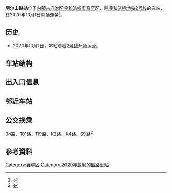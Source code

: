 {{NoteTA |G1=Transport |G2=Railway}}
{{Missing information|1=車站結構、出入口信息、鄰近車站|time=2020-11-27T11:45:09+00:00}}
{{Pathnav|呼和浩特地铁|呼和浩特地铁2号线|frame=1}}
{{Infobox station
| name = 阿尔山路站
| mlanguage = {{MongolUnicode|ᠷᠠᠰᠢᠶᠠᠨ ᠵᠠᠮ|style=text-align:left; height:60px|child=yes}}
| eng_name = A'ershanlu
| former = 
| symbol_location = 
| symbol = 
| type = 
| image = File:Aershanlu station.jpg
| alt = 
| caption = 
| address = [[中华人民共和国|中华人民共和国]][[内蒙古自治区|内蒙古自治区]][[呼和浩特市|呼和浩特市]][[赛罕区|赛罕区]]
| coordinates = 
| owned = 
| operator = 
| line = 
| distance = 
| platform = 
| PlatformType = 地下
| tracks = 
| train_operators = 
| connections = 
| structure = 
| Interchange = 
| disabled = 
| exits = 
| code = 
| zone = 
| website = 
| opened = {{Start date|2020|10|01|df=y}}
| closed = <!-- {{End date|YYYY|MM|DD|df=y}} -->
| passengers = 
| pass_year = 
| pass_rank = 
| services = 
| other_services = 
| first = '''呼和浩特地铁2号线'''<br />往[[阿尔山路站|阿尔山路站]]方向：06:48<br />往[[塔利东路站|塔利东路站]]方向：06:00|
| last = '''呼和浩特地铁2号线'''<br />往[[阿尔山路站|阿尔山路站]]方向：22:53<br />往[[塔利东路站|塔利东路站]]方向：22:08|
| Linename1 = [[呼和浩特地铁2号线|呼和浩特地铁2号线]]
| start1 = [[塔利东路站|塔利东路]]
| pre1 = [[喇嘛营站|喇嘛营站]]
| next1 = 终点站
| end1 = [[阿尔山路站|阿尔山路]]
}}

'''阿尔山路站'''位于[[内蒙古自治区|内蒙古自治区]][[呼和浩特市|呼和浩特市]][[赛罕区|赛罕区]]，是[[呼和浩特地铁|呼和浩特地铁]][[呼和浩特地铁2号线|2号线]]的车站，在2020年10月1日開通運營<ref>{{Cite web|title=呼和浩特地铁2号线开通运营  首府城市轨道交通走进换乘时代_正北方网|url=http://www.northnews.cn/2020/1009/1913680.html|accessdate=2020-11-22|work=www.northnews.cn}}</ref>。

==历史==
* 2020年10月1日，本站随着[[呼和浩特地铁2号线|2号线]]开通运营。

==车站结构==

==出入口信息==

==邻近车站==

==公交换乘==
34路、101路、119路、K2路、K4路、S9路<ref>{{Cite web|title=呼和浩特地铁|url=http://www.hhhtmetro.com/site/bus_route|accessdate=2020-11-23|work=www.hhhtmetro.com}}</ref>

==參考資料==
{{reflist}}

{{呼和浩特地铁2号线}}
{{呼和浩特地铁}}

[[Category:赛罕区|Category:赛罕区]]
[[Category:2020年啟用的鐵路車站|Category:2020年啟用的鐵路車站]]